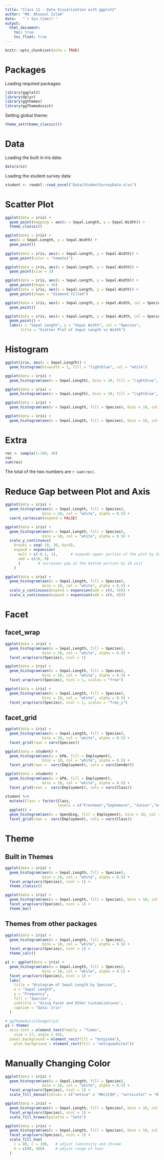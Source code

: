 ---
title: "Class 11 - Data Visualization with ggplot2"
author: "Md. Ahsanul Islam"
date:   "`r Sys.time()`"
output: 
  html_document:
    toc: true
    toc_float: true
---

```{r setup, include=TRUE}
knitr::opts_chunk$set(echo = TRUE)
```

# Packages

Loading required packages:

```{r message=FALSE, warning=FALSE, echo=FALSE}
library(ggplot2)
library(dplyr)
library(ggthemes)
library(ggThemeAssist)
```

Setting global theme:
```{r}
theme_set(theme_classic())
```


# Data

Loading the built in iris data:
```{r}
data(iris)
```

Loading the student survey data:
```{r}
student <- readxl::read_excel("Data/StudentSurveyData.xlsx")
```



# Scatter Plot


```{r}
ggplot(data = iris) + 
  geom_point(mapping = aes(x = Sepal.Length, y = Sepal.Width)) +
  theme_classic()
```

```{r}
ggplot(data = iris) +
  aes(x = Sepal.Length, y = Sepal.Width) +
  geom_point() 
 
ggplot(data = iris, aes(x = Sepal.Length, y = Sepal.Width)) +
  geom_point(color = "tomato1")

ggplot(data = iris, aes(x = Sepal.Length, y = Sepal.Width)) +
  geom_point(size = 3)

ggplot(data = iris, aes(x = Sepal.Length, y = Sepal.Width)) +
  geom_point(shape = 16)
ggplot(data = iris, aes(x = Sepal.Length, y = Sepal.Width)) +
  geom_point(shape = "diamond filled")

ggplot(data = iris, aes(x = Sepal.Length, y = Sepal.Width, col = Species)) +
  geom_point()

ggplot(data = iris, aes(x = Sepal.Length, y = Sepal.Width, col = Species)) +
  geom_point() + 
  labs(x = "Sepal Length", y = "Sepal Width", col = "Species", 
       title = "Scatter Plot of Sepal Length vs Width")
```

# Histogram

```{r}
ggplot(iris, aes(x = Sepal.Length)) +
  geom_histogram(binwidth = 1, fill = "lightblue", col = "white")

ggplot(data = iris) +
  geom_histogram(aes(x = Sepal.Length), bins = 10, fill = "lightblue", col = "black") 

ggplot(data = iris) +
  geom_histogram(aes(x = Sepal.Length), bins = 10, fill = "lightblue", col = "white") 

ggplot(data = iris) +
  geom_histogram(aes(x = Sepal.Length, fill = Species), bins = 10, col = "white")

ggplot(data = iris) +
  geom_histogram(aes(x = Sepal.Length, fill = Species), bins = 10, col = "white", alpha = 0.6)
```

# Extra

```{r}
res <- sample(1:100, 10)
res
sum(res)
```

The total of the two numbers are `r sum(res)`.

# Reduce Gap between Plot and Axis

```{r}
ggplot(data = iris) +
  geom_histogram(aes(x = Sepal.Length, fill = Species), 
                 bins = 10, col = "white", alpha = 0.5) +
  coord_cartesian(expand = FALSE)

ggplot(data = iris) +
  geom_histogram(aes(x = Sepal.Length, fill = Species), 
                 bins = 10, col = "white", alpha = 0.5) +
  scale_y_continuous(
    breaks = seq(-10, 30, by=5),
    expand = expansion(
      mult = c(-0.1, 1),      # expands upper portion of the plot by 20%
      add = c(10, 0)
      )        # increases gap at the bottom portion by 10 unit
    )

ggplot(data = iris) +
  geom_histogram(aes(x = Sepal.Length, fill = Species), 
                 bins = 10, col = "white", alpha = 0.5) +
  scale_y_continuous(expand = expansion(add = c(0, 5))) +
  scale_x_continuous(expand = expansion(add = c(0, 0)))
```

# Facet

## facet_wrap

```{r}
ggplot(data = iris) +
  geom_histogram(aes(x = Sepal.Length, fill = Species), 
                 bins = 10, col = "white", alpha = 0.5) +
  facet_wrap(vars(Species), ncol = 1)

ggplot(data = iris) +
  geom_histogram(aes(x = Sepal.Length, fill = Species), 
                 bins = 10, col = "white", alpha = 0.5) +
  facet_wrap(vars(Species), ncol = 1, scales = "free")

ggplot(data = iris) +
  geom_histogram(aes(x = Sepal.Length, fill = Species), 
                 bins = 10, col = "white", alpha = 0.5) +
  facet_wrap(vars(Species), ncol = 1, scales = "free_y")
```

 
## facet_grid


```{r}
ggplot(data = iris) +
  geom_histogram(aes(x = Sepal.Length, fill = Species), 
                 bins = 10, col = "white", alpha = 0.5) +
  facet_grid(rows = vars(Species))

ggplot(data = student) +
  geom_histogram(aes(x = GPA, fill = Employment), 
                 bins = 10, col = "white", alpha = 0.5) +
  facet_grid(rows =  vars(Employment), cols = vars(Gender))

ggplot(data = student) +
  geom_histogram(aes(x = GPA, fill = Employment), 
                 bins = 10, col = "white", alpha = 0.5) +
  facet_grid(rows =  vars(Employment), cols = vars(Class))

student %>% 
  mutate(Class = factor(Class, 
                        levels = c("Freshman","Sophomore", "Junior","Senior"))) %>% 
  ggplot() +
  geom_histogram(aes(x = Spending, fill = Employment), bins = 10, col = "white", alpha = 0.5) +
  facet_grid(rows =  vars(Employment), cols = vars(Class))
```

# Theme

## Built in Themes

```{r}
ggplot(data = iris) +
  geom_histogram(aes(x = Sepal.Length, fill = Species), 
                 bins = 10, col = "white", alpha = 0.5) +
  facet_wrap(vars(Species), ncol = 1) +
  theme_classic()

ggplot(data = iris) +
  geom_histogram(aes(x = Sepal.Length, fill = Species), bins = 10, col = "white", alpha = 0.5) +
  facet_wrap(vars(Species), ncol = 1) +
  theme_bw()
```

## Themes from other packages

```{r}
ggplot(data = iris) +
  geom_histogram(aes(x = Sepal.Length, fill = Species), 
                 bins = 10, col = "white", alpha = 0.5) +
  facet_wrap(vars(Species), ncol = 1) + 
  theme_calc() 
```


```{r}

p1 <- ggplot(data = iris) +
  geom_histogram(aes(x = Sepal.Length, fill = Species), 
                 bins = 10, col = "white", alpha = 0.5) +
  facet_wrap(vars(Species), ncol = 1) +
  labs(
    title = "Histogram of Sepal Length by Species",
    x = "Sepal Length",
    y = "Frequency",
    fill = "Species",
    subtitle = "Using Facet and Other Customizations",
    caption = "Data: Iris"
  )

# ggThemeAssistGadget(p1)
p1 + theme(
  axis.text = element_text(family = "Times",
    size = 17, angle = 45), 
  panel.background = element_rect(fill = "hotpink4"),
    plot.background = element_rect(fill = "antiquewhite3"))

```


# Manually Changing Color

```{r}
ggplot(data = iris) +
  geom_histogram(aes(x = Sepal.Length, fill = Species), 
                 bins = 10, col = "white", alpha = 0.5) +
  facet_wrap(vars(Species), ncol = 1) +
  scale_fill_manual(values = c("setosa" = "#6C1C80", "versicolor" = "#30A19C", "virginica" = "#123B96"))

ggplot(data = iris) +
  geom_histogram(aes(x = Sepal.Length, fill = Species), bins = 10, col = "white", alpha = 1) +
  facet_wrap(vars(Species), ncol = 1) +
  scale_fill_brewer(palette = "Set2")

ggplot(data = iris) +
  geom_histogram(aes(x = Sepal.Length, fill = Species), bins = 10, col = "white", alpha = 0.5) +
  facet_wrap(vars(Species), ncol = 1) +
  scale_fill_hue(
    l = 80, c = 100,   # adjust luminosity and chroma
    h = c(90, 360)     # adjust range of hues
  )
```


